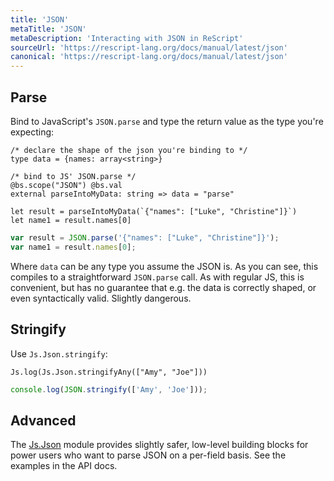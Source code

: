 ```yaml
---
title: 'JSON'
metaTitle: 'JSON'
metaDescription: 'Interacting with JSON in ReScript'
sourceUrl: 'https://rescript-lang.org/docs/manual/latest/json'
canonical: 'https://rescript-lang.org/docs/manual/latest/json'
---
```


## Parse

Bind to JavaScript's `JSON.parse` and type the return value as the type you're expecting:

```reason
/* declare the shape of the json you're binding to */
type data = {names: array<string>}

/* bind to JS' JSON.parse */
@bs.scope("JSON") @bs.val
external parseIntoMyData: string => data = "parse"

let result = parseIntoMyData(`{"names": ["Luke", "Christine"]}`)
let name1 = result.names[0]
```

```js
var result = JSON.parse('{"names": ["Luke", "Christine"]}');
var name1 = result.names[0];
```

Where `data` can be any type you assume the JSON is. As you can see, this compiles to a straightforward `JSON.parse` call. As with regular JS, this is convenient, but has no guarantee that e.g. the data is correctly shaped, or even syntactically valid. Slightly dangerous.

## Stringify

Use `Js.Json.stringify`:

```reason
Js.log(Js.Json.stringifyAny(["Amy", "Joe"]))
```

```js
console.log(JSON.stringify(['Amy', 'Joe']));
```

## Advanced

The [Js.Json](api/js/json) module provides slightly safer, low-level building blocks for power users who want to parse JSON on a per-field basis. See the examples in the API docs.
